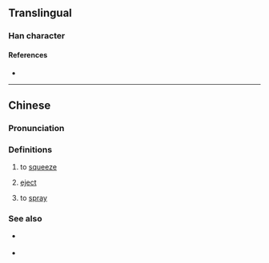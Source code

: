 {{character info}}
==Translingual==

===Han character===
{{Han char|rn=85|rad=水|as=15|sn=18|four=38127|canj=EHAL|ids=⿰氵節}}

====References====
* {{Han ref|kx=0658.260|dkj=18583|dj=1068.220|hdz=31759.040|uh=7004|ud=28676|bh=E9F6|bd=59894}}

----

==Chinese==
{{zh-forms|s=𰛤|alt=𫕝-ancient}}

===Pronunciation===
{{zh-pron
|m=zhì
|c=zit1,zit3
|mc=y
|oc=y
|ma=
|cat=v
}}

===Definitions===
{{zh-hanzi}}

# {{lb|zh|Cantonese}} to [[squeeze]]
# {{lb|zh|Cantonese}} [[eject]]
# {{lb|zh|Cantonese}} to [[spray]]

===See also===
* {{q|Cantonese}} {{zh-l|㘉|tr=zit<sup>1</sup>|squeeze; tickle}}
* {{q|Cantonese}} {{zh-l|擳|tr=zit<sup>1</sup>|squeeze out; tickle}}